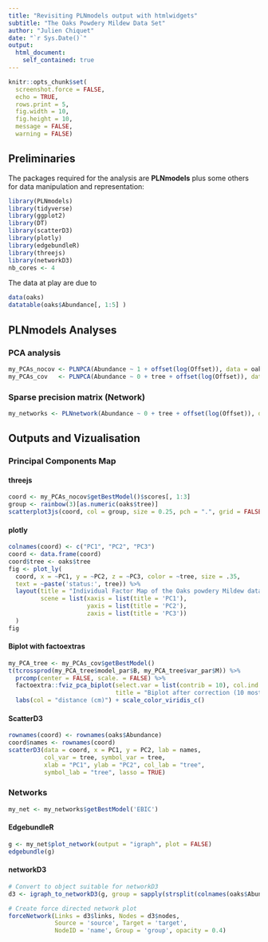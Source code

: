 ```yaml
---
title: "Revisiting PLNmodels output with htmlwidgets"
subtitle: "The Oaks Powdery Mildew Data Set"
author: "Julien Chiquet"
date: "`r Sys.Date()`"
output: 
  html_document:
    self_contained: true
---
```


```r
knitr::opts_chunk$set(
  screenshot.force = FALSE, 
  echo = TRUE,
  rows.print = 5,
  fig.width = 10, 
  fig.height = 10,
  message = FALSE, 
  warning = FALSE)
```


## Preliminaries

The packages required for the analysis are **PLNmodels** plus some others for data manipulation and representation:

```r
library(PLNmodels)
library(tidyverse)
library(ggplot2)
library(DT)
library(scatterD3)
library(plotly)
library(edgebundleR)
library(threejs)
library(networkD3)
nb_cores <- 4
```

The data at play are due to

```r
data(oaks)
datatable(oaks$Abundance[, 1:5] )
```

## PLNmodels Analyses 

### PCA analysis

```r
my_PCAs_nocov <- PLNPCA(Abundance ~ 1 + offset(log(Offset)), data = oaks, ranks = 1:30, control_main = list(cores = nb_cores))
my_PCAs_cov   <- PLNPCA(Abundance ~ 0 + tree + offset(log(Offset)), data = oaks, ranks = 1:30, control_main = list(cores = nb_cores))
```

### Sparse precision matrix (Network)

```r
my_networks <- PLNnetwork(Abundance ~ 0 + tree + offset(log(Offset)), data = oaks, control_main = list(trace = 2))
```

## Outputs and Vizualisation

### Principal Components Map 

#### threejs

```r
coord <- my_PCAs_nocov$getBestModel()$scores[, 1:3]
group <- rainbow(3)[as.numeric(oaks$tree)]
scatterplot3js(coord, col = group, size = 0.25, pch = ".", grid = FALSE, bg = "black")
```

#### plotly

```r
colnames(coord) <- c("PC1", "PC2", "PC3")
coord <- data.frame(coord)
coord$tree <- oaks$tree
fig <- plot_ly(
  coord, x = ~PC1, y = ~PC2, z = ~PC3, color = ~tree, size = .35,
  text = ~paste('status:', tree)) %>% 
  layout(title = "Individual Factor Map of the Oaks powdery Mildew data set",
         scene = list(xaxis = list(title = 'PC1'),
                      yaxis = list(title = 'PC2'),
                      zaxis = list(title = 'PC3'))
  )
fig
```

#### Biplot with factoextras

```r
my_PCA_tree <- my_PCAs_cov$getBestModel()
t(tcrossprod(my_PCA_tree$model_par$B, my_PCA_tree$var_par$M)) %>%
  prcomp(center = FALSE, scale. = FALSE) %>%
  factoextra::fviz_pca_biplot(select.var = list(contrib = 10), col.ind  = oaks$distTOground,
                              title = "Biplot after correction (10 most contributing species, samples colored by distance to ground)") +
  labs(col = "distance (cm)") + scale_color_viridis_c()
```


#### ScatterD3

```r
rownames(coord) <- rownames(oaks$Abundance)
coord$names <- rownames(coord)
scatterD3(data = coord, x = PC1, y = PC2, lab = names,
          col_var = tree, symbol_var = tree,
          xlab = "PC1", ylab = "PC2", col_lab = "tree",
          symbol_lab = "tree", lasso = TRUE)
```

### Networks

```r
my_net <- my_networks$getBestModel('EBIC')
```

#### EdgebundleR


```r
g <- my_net$plot_network(output = "igraph", plot = FALSE)
edgebundle(g)
```

#### networkD3

```r
# Convert to object suitable for networkD3
d3 <- igraph_to_networkD3(g, group = sapply(strsplit(colnames(oaks$Abundance), "_"), function(x) x[[1]]))

# Create force directed network plot
forceNetwork(Links = d3$links, Nodes = d3$nodes, 
             Source = 'source', Target = 'target', 
             NodeID = 'name', Group = 'group', opacity = 0.4)
```


  
